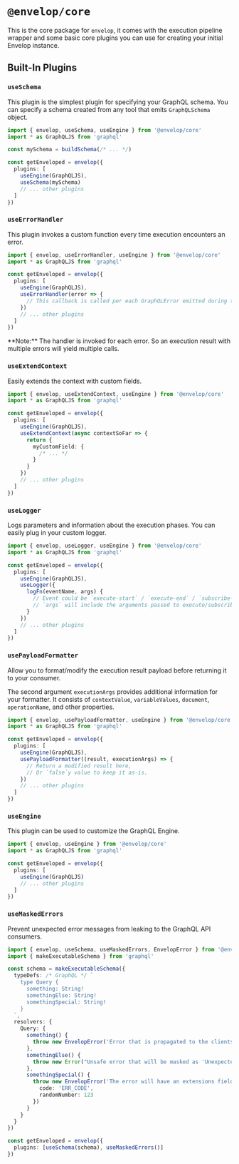 
# `@envelop/core`

This is the core package for `envelop`, it comes with the execution pipeline wrapper and some basic core plugins you can use for creating your initial Envelop instance.

## Built-In Plugins

### `useSchema`

This plugin is the simplest plugin for specifying your GraphQL schema. You can specify a schema created from any tool that emits `GraphQLSchema` object.

```ts
import { envelop, useSchema, useEngine } from '@envelop/core'
import * as GraphQLJS from 'graphql'

const mySchema = buildSchema(/* ... */)

const getEnveloped = envelop({
  plugins: [
    useEngine(GraphQLJS),
    useSchema(mySchema)
    // ... other plugins
  ]
})
```

### `useErrorHandler`

This plugin invokes a custom function every time execution encounters an error.

```ts
import { envelop, useErrorHandler, useEngine } from '@envelop/core'
import * as GraphQLJS from 'graphql'

const getEnveloped = envelop({
  plugins: [
    useEngine(GraphQLJS),
    useErrorHandler(error => {
      // This callback is called per each GraphQLError emitted during the execution phase
    })
    // ... other plugins
  ]
})
```

<Callout>
  **Note:** The handler is invoked for each error. So an execution result with multiple errors will yield multiple
  calls.
</Callout>

### `useExtendContext`

Easily extends the context with custom fields.

```ts
import { envelop, useExtendContext, useEngine } from '@envelop/core'
import * as GraphQLJS from 'graphql'

const getEnveloped = envelop({
  plugins: [
    useEngine(GraphQLJS),
    useExtendContext(async contextSoFar => {
      return {
        myCustomField: {
          /* ... */
        }
      }
    })
    // ... other plugins
  ]
})
```

### `useLogger`

Logs parameters and information about the execution phases. You can easily plug in your custom logger.

```ts
import { envelop, useLogger, useEngine } from '@envelop/core'
import * as GraphQLJS from 'graphql'

const getEnveloped = envelop({
  plugins: [
    useEngine(GraphQLJS),
    useLogger({
      logFn(eventName, args) {
        // Event could be `execute-start` / `execute-end` / `subscribe-start` / `subscribe-end`
        // `args` will include the arguments passed to execute/subscribe (in case of "start" event) and additional result in case of "end" event.
      }
    })
    // ... other plugins
  ]
})
```

### `usePayloadFormatter`

Allow you to format/modify the execution result payload before returning it to your consumer.

The second argument `executionArgs` provides additional information for your formatter. It consists of `contextValue`, `variableValues`, `document`, `operationName`, and other properties.

```ts
import { envelop, usePayloadFormatter, useEngine } from '@envelop/core'
import * as GraphQLJS from 'graphql'

const getEnveloped = envelop({
  plugins: [
    useEngine(GraphQLJS),
    usePayloadFormatter((result, executionArgs) => {
      // Return a modified result here,
      // Or `false`y value to keep it as-is.
    })
    // ... other plugins
  ]
})
```

### `useEngine`

This plugin can be used to customize the GraphQL Engine.

```ts
import { envelop, useEngine } from '@envelop/core'
import * as GraphQLJS from 'graphql'

const getEnveloped = envelop({
  plugins: [
    useEngine(GraphQLJS)
    // ... other plugins
  ]
})
```

### `useMaskedErrors`

Prevent unexpected error messages from leaking to the GraphQL API consumers.

```ts
import { envelop, useSchema, useMaskedErrors, EnvelopError } from '@envelop/core'
import { makeExecutableSchema } from 'graphql'

const schema = makeExecutableSchema({
  typeDefs: /* GraphQL */ `
    type Query {
      something: String!
      somethingElse: String!
      somethingSpecial: String!
    }
  `,
  resolvers: {
    Query: {
      something() {
        throw new EnvelopError('Error that is propagated to the clients.')
      },
      somethingElse() {
        throw new Error("Unsafe error that will be masked as 'Unexpected Error.'.")
      },
      somethingSpecial() {
        throw new EnvelopError('The error will have an extensions field.', {
          code: 'ERR_CODE',
          randomNumber: 123
        })
      }
    }
  }
})

const getEnveloped = envelop({
  plugins: [useSchema(schema), useMaskedErrors()]
})
```
